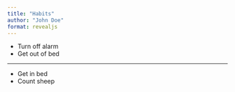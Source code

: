 ```yaml
---
title: "Habits"
author: "John Doe"
format: revealjs
---
```


- Turn off alarm
- Get out of bed

---

- Get in bed
- Count sheep